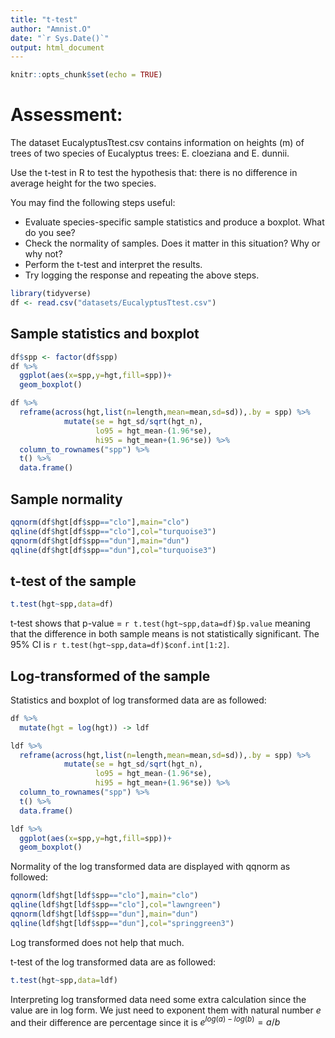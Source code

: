 ```yaml
---
title: "t-test"
author: "Amnist.O"
date: "`r Sys.Date()`"
output: html_document
---
```


```r
knitr::opts_chunk$set(echo = TRUE)
```

# Assessment:
The dataset EucalyptusTtest.csv contains information on heights (m) of trees of two species of Eucalyptus trees: E. cloeziana and E. dunnii.

Use the t-test in R to test the hypothesis that: there is no difference in average height for the two species.

You may find the following steps useful:

 - Evaluate species-specific sample statistics and produce a boxplot. What do you see?
 - Check the normality of samples. Does it matter in this situation? Why or why not?
 - Perform the t-test and interpret the results.
 - Try logging the response and repeating the above steps.
 
```r
library(tidyverse)
df <- read.csv("datasets/EucalyptusTtest.csv")
```

## Sample statistics and boxplot

```r
df$spp <- factor(df$spp)
df %>%
  ggplot(aes(x=spp,y=hgt,fill=spp))+
  geom_boxplot()

df %>%
  reframe(across(hgt,list(n=length,mean=mean,sd=sd)),.by = spp) %>%
            mutate(se = hgt_sd/sqrt(hgt_n),
                   lo95 = hgt_mean-(1.96*se),
                   hi95 = hgt_mean+(1.96*se)) %>%
  column_to_rownames("spp") %>%
  t() %>%
  data.frame()
```

## Sample normality

```r
qqnorm(df$hgt[df$spp=="clo"],main="clo")
qqline(df$hgt[df$spp=="clo"],col="turquoise3")
qqnorm(df$hgt[df$spp=="dun"],main="dun")
qqline(df$hgt[df$spp=="dun"],col="turquoise3")
```

## t-test of the sample

```r
t.test(hgt~spp,data=df)
```

t-test shows that p-value = `r t.test(hgt~spp,data=df)$p.value` meaning that the difference in both sample means is not statistically significant. The 95% CI is `r t.test(hgt~spp,data=df)$conf.int[1:2]`.

## Log-transformed of the sample

Statistics and boxplot of log transformed data are as followed:

```r
df %>%
  mutate(hgt = log(hgt)) -> ldf

ldf %>%
  reframe(across(hgt,list(n=length,mean=mean,sd=sd)),.by = spp) %>%
            mutate(se = hgt_sd/sqrt(hgt_n),
                   lo95 = hgt_mean-(1.96*se),
                   hi95 = hgt_mean+(1.96*se)) %>%
  column_to_rownames("spp") %>%
  t() %>%
  data.frame()

ldf %>%
  ggplot(aes(x=spp,y=hgt,fill=spp))+
  geom_boxplot()
```

Normality of the log transformed data are displayed with qqnorm as followed:
```r
qqnorm(ldf$hgt[ldf$spp=="clo"],main="clo")
qqline(ldf$hgt[ldf$spp=="clo"],col="lawngreen")
qqnorm(ldf$hgt[ldf$spp=="dun"],main="dun")
qqline(ldf$hgt[ldf$spp=="dun"],col="springgreen3")
```

Log transformed does not help that much.

t-test of the log transformed data are as followed:
```r
t.test(hgt~spp,data=ldf)
```

Interpreting log transformed data need some extra calculation since the value are in log form. We just need to exponent them with natural number $e$ and their difference are percentage since it is $e^{log(a)-log(b)} = a/b$
